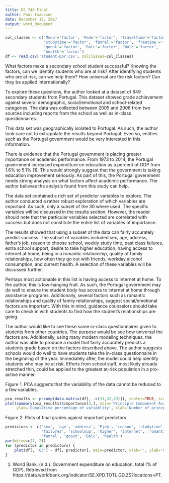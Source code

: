 ```yaml
---
title: DS 740 Final
author: Paul Isaacson
date: December 13, 2017
output: word_document
---
```


```r
col_classes <- c('Medu'='factor', 'Fedu'='factor', 'traveltime'='factor', 
                 'studytime'='factor', 'famrel'='factor', 'freetime'='factor', 
                 'goout'='factor', 'Dalc'='factor', 'Walc'='factor', 
                 'health'='factor')
df <- read.csv('student-por.csv', colClasses=col_classes)
```

What factors make a secondary school student successful? Knowing the factors, can we identify students who are at risk? After identifying students who are at risk, can we help them? How universal are the risk factors? Can they be applied internationally?

To explore these questions, the author looked at a dataset of 649 secondary students from Portugal. This dataset showed grade achievement against several demographic, social/emotional and school-related categories. The data was collected between 2005 and 2006 from two sources including reports from the school as well as in-class questionnaires.

This data set was geographically isolated to Portugal. As such, the author took care not to extrapolate the results beyond Portugal. Even so, entities such as the Portugal government would be very interested in this information.

There is evidence that the Portugal government is placing greater importance on academic performance. From 1973 to 2014, the Portugal government increased expenditure on education as a percent of GDP from 1.6% to 5.1% (1). This would strongly suggest that the government is taking education improvement seriously. As part of this, the Portugal government needs strong analysis on what factors affect academic performance. The author believes the analysis found from this study can help.

The data set contained a rich set of predictor variables to explore. The author conducted a rather robust exploration of which variables are important. As such, only a subset of the 30 where used. The specific variables will be discussed in the results section. However, the reader should note that the particular variables selected are correlated with success but does not constitute the entire list of variables of importance.  

The results showed that using a subset of the data can fairly accurately predict success. The subset of variables included sex, age, address, father's job, reason to choose school, weekly study time, past class failures, extra school support, desire to take higher education, having access to internet at home, being in a romantic relationship, quality of family relationships, how often they go out with friends, workday alcohol consumption, and current health. A selection of these variables will be discussed further.

Perhaps most actionable in this list is having access to internet at home. To the author, this is low-hanging fruit. As such, the Portugal government may do well to ensure the student body has access to internet at home through assistance programs. Additionally, several factors such as romantic relationships and quality of family relationships, suggest social/emotional factors are important. With this in mind, guidance counselors should take care to check in with students to find how the student's relationships are going. 

The author would like to see these same in-class questionnaires given to students from other countries. The purpose would be see how universal the factors are. Additionally, using many modern modeling techniques, the author was able to produce a model that fairly accurately predicts a students grade based on the factors described above. The author suggests schools would do well to have students take the in-class questionnaire in the beginning of the year. Immediately after, the model could help identify students who may be at risk. Efforts from school staff, most likely already stretched thin, could be applied to the greatest at-risk population in a pro-active manner. 

Figure 1. PCA suggests that the variability of the data cannot be reduced to a few variables.
```r
pca_results <- prcomp(data.matrix(df[, -c(31,32,33)]), center=TRUE, scale=TRUE)
plot(summary(pca_results)$importance[3,], main='Principle Component Analysis',
     ylab='Cumulative percentage of variablity', xlab='Number of princple components')
```

Figure 2. Plots of final grades against important predictors
```r
predictors <- c('sex', 'age', 'address', 'Fjob', 'reason', 'studytime', 
                'failures', 'schoolsup', 'higher', 'internet', 'romantic', 
                'famrel', 'goout', 'Dalc', 'health') 
par(mfrow=c(1, 2))
for (predictor in predictors) {
    plot(df[, 'G3'] ~ df[, predictor], main=predictor, xlab='', ylab='G3')
}
```

(1)
World Bank. (n.d.). Government expenditure on education, total (% of GDP). Retrieved from https://data.worldbank.org/indicator/SE.XPD.TOTL.GD.ZS?locations=PT.
